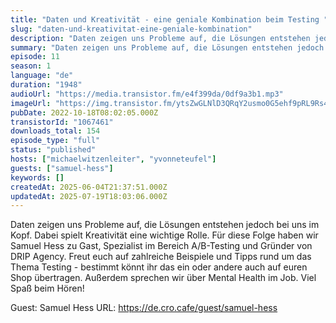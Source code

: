 ```yaml
---
title: "Daten und Kreativität - eine geniale Kombination beim Testing "
slug: "daten-und-kreativitat-eine-geniale-kombination"
description: "Daten zeigen uns Probleme auf, die Lösungen entstehen jedoch bei uns im Kopf. Dabei spielt Kreativität eine wichtige Rolle. Für diese Folge haben wir Samuel Hess zu Gast, Spezialist im Bereich A/B-Testing und Gründer von DRIP Agency. Freut euch auf zahlreiche Beispiele und Tipps rund um das Thema Testing - bestimmt könnt ihr das ein oder andere auch auf euren Shop übertragen. Außerdem sprechen wir über Mental Health im Job.\nViel Spaß beim Hören!\n\nGuest: Samuel Hess\nURL: https://de.cro.cafe/guest/samuel-hess"
summary: "Daten zeigen uns Probleme auf, die Lösungen entstehen jedoch bei uns im Kopf. Dabei spielt Kreativität eine wichtige Rolle. Für diese Folge haben wir Samuel Hess zu Gast, Spezialist im Bereich A/B-Testing und Gründer von DRIP Agency. Freut euch auf zahlreiche Beispiele und Tipps rund um das Thema Testing - bestimmt könnt ihr das ein oder andere auch auf euren Shop übertragen. Außerdem sprechen wir über Mental Health im Job. \r\n\r\nViel Spaß beim Hören!"
episode: 11
season: 1
language: "de"
duration: "1948"
audioUrl: "https://media.transistor.fm/e4f399da/0df9a3b1.mp3"
imageUrl: "https://img.transistor.fm/ytsZwGLNlD3QRqY2usmo0G5ehf9pRL9Rs4yIBI9YWD4/rs:fill:3000:3000:1/q:60/aHR0cHM6Ly9pbWct/dXBsb2FkLXByb2R1/Y3Rpb24udHJhbnNp/c3Rvci5mbS9iMDQ3/MDlkZGFmZTJkY2I0/NTYzZTI3YTJiNjIz/MDRlNS5wbmc.webp"
pubDate: 2022-10-18T08:02:05.000Z
transistorId: "1067461"
downloads_total: 154
episode_type: "full"
status: "published"
hosts: ["michaelwitzenleiter", "yvonneteufel"]
guests: ["samuel-hess"]
keywords: []
createdAt: 2025-06-04T21:37:51.000Z
updatedAt: 2025-07-19T18:03:06.000Z
---
```


Daten zeigen uns Probleme auf, die Lösungen entstehen jedoch bei uns im Kopf. Dabei spielt Kreativität eine wichtige Rolle. Für diese Folge haben wir Samuel Hess zu Gast, Spezialist im Bereich A/B-Testing und Gründer von DRIP Agency. Freut euch auf zahlreiche Beispiele und Tipps rund um das Thema Testing - bestimmt könnt ihr das ein oder andere auch auf euren Shop übertragen. Außerdem sprechen wir über Mental Health im Job.
Viel Spaß beim Hören!

Guest: Samuel Hess
URL: https://de.cro.cafe/guest/samuel-hess

